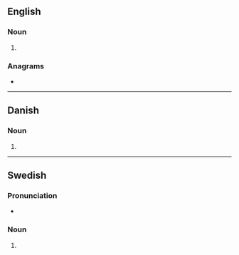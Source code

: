 {{also|bürs|Bürs}}

==English==

===Noun===
{{head|en|noun plural form}}

# {{plural of|bur|lang=en}}

===Anagrams===
* {{l|en|rubs}}

----

==Danish==

===Noun===
{{head|da|noun form|g=n}}

# {{genitive singular indefinite of|bur|lang=da}}

----

==Swedish==

===Pronunciation===
* {{rhymes|ʉːʂ|lang=sv}}

===Noun===
{{head|sv|noun form}}

# {{sv-noun-form-indef-gen|bur}}